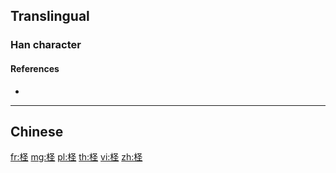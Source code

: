 {{also|檉}}
==Translingual==

===Han character===
{{Han char|rn=75|rad=木|as=05|sn=9|four=|canj=DEG|ids=⿰木圣}}

====References====
* {{Han ref|kx=0521.121|dkj=14672|hdz=21191.030|uh=67FD|ud=26621}}

----

==Chinese==
{{zh-see|檉}}

[[fr:柽]]
[[mg:柽]]
[[pl:柽]]
[[th:柽]]
[[vi:柽]]
[[zh:柽]]